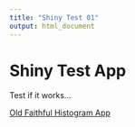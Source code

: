 ```yaml
---
title: "Shiny Test 01"
output: html_document
---
```

# Shiny Test App

Test if it works...


<a href=" https://joshmsds.shinyapps.io/HelloShiny/">Old Faithful Histogram App</a>